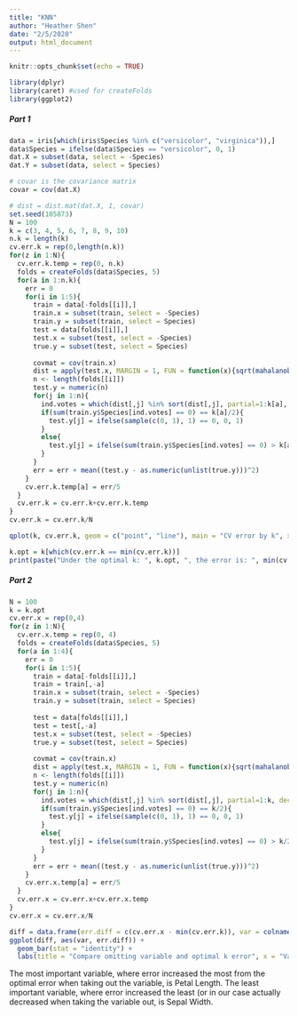 ```yaml
---
title: "KNN"
author: "Heather Shen"
date: "2/5/2020"
output: html_document
---
```


```r
knitr::opts_chunk$set(echo = TRUE)
```


```r
library(dplyr)
library(caret) #used for createFolds
library(ggplot2)
```

##### Part 1
```r
data = iris[which(iris$Species %in% c("versicolor", "virginica")),]
data$Species = ifelse(data$Species == "versicolor", 0, 1)
dat.X = subset(data, select = -Species)
dat.Y = subset(data, select = Species)

# covar is the covariance matrix
covar = cov(dat.X)

# dist = dist.mat(dat.X, 1, covar)
set.seed(105873)
N = 100
k = c(3, 4, 5, 6, 7, 8, 9, 10)
n.k = length(k)
cv.err.k = rep(0,length(n.k))
for(z in 1:N){
  cv.err.k.temp = rep(0, n.k)
  folds = createFolds(data$Species, 5)
  for(a in 1:n.k){
    err = 0
    for(i in 1:5){
      train = data[-folds[[i]],]
      train.x = subset(train, select = -Species)
      train.y = subset(train, select = Species)
      test = data[folds[[i]],]
      test.x = subset(test, select = -Species)
      true.y = subset(test, select = Species)
    
      covmat = cov(train.x)
      dist = apply(test.x, MARGIN = 1, FUN = function(x){sqrt(mahalanobis(train.x, as.numeric(x), covmat))})
      n <- length(folds[[i]])
      test.y = numeric(n)
      for(j in 1:n){
        ind.votes = which(dist[,j] %in% sort(dist[,j], partial=1:k[a], decreasing = FALSE)[1:k[a]])
        if(sum(train.y$Species[ind.votes] == 0) == k[a]/2){
          test.y[j] = ifelse(sample(c(0, 1), 1) == 0, 0, 1)
        }
        else{
          test.y[j] = ifelse(sum(train.y$Species[ind.votes] == 0) > k[a]/2, 0, 1)
        }
      }
      err = err + mean((test.y - as.numeric(unlist(true.y)))^2)
    }
    cv.err.k.temp[a] = err/5
  }
  cv.err.k = cv.err.k+cv.err.k.temp
}
cv.err.k = cv.err.k/N

qplot(k, cv.err.k, geom = c("point", "line"), main = "CV error by k", xlab = "k", ylab = "CV Error")

k.opt = k[which(cv.err.k == min(cv.err.k))]
print(paste("Under the optimal k: ", k.opt, ", the error is: ", min(cv.err.k)))
```


##### Part 2
```r
N = 100
k = k.opt
cv.err.x = rep(0,4)
for(z in 1:N){
  cv.err.x.temp = rep(0, 4)
  folds = createFolds(data$Species, 5)
  for(a in 1:4){
    err = 0
    for(i in 1:5){
      train = data[-folds[[i]],]
      train = train[,-a]
      train.x = subset(train, select = -Species)
      train.y = subset(train, select = Species)
      
      test = data[folds[[i]],]
      test = test[,-a]
      test.x = subset(test, select = -Species)
      true.y = subset(test, select = Species)
    
      covmat = cov(train.x)
      dist = apply(test.x, MARGIN = 1, FUN = function(x){sqrt(mahalanobis(train.x, as.numeric(x), covmat))})
      n <- length(folds[[i]])
      test.y = numeric(n)
      for(j in 1:n){
        ind.votes = which(dist[,j] %in% sort(dist[,j], partial=1:k, decreasing = FALSE)[1:k])
        if(sum(train.y$Species[ind.votes] == 0) == k/2){
          test.y[j] = ifelse(sample(c(0, 1), 1) == 0, 0, 1)
        }
        else{
          test.y[j] = ifelse(sum(train.y$Species[ind.votes] == 0) > k/2, 0, 1)
        }
      }
      err = err + mean((test.y - as.numeric(unlist(true.y)))^2)
    }
    cv.err.x.temp[a] = err/5
  }
  cv.err.x = cv.err.x+cv.err.x.temp
}
cv.err.x = cv.err.x/N

diff = data.frame(err.diff = c(cv.err.x - min(cv.err.k)), var = colnames(dat.X))
ggplot(diff, aes(var, err.diff)) +
  geom_bar(stat = "identity") +
  labs(title = "Compare omitting variable and optimal k error", x = "Variable taken out", y = "Difference from optimal k error")
```

The most important variable, where error increased the most from the optimal error when taking out the variable, is Petal Length. The least important variable, where error increased the least (or in our case actually decreased when taking the variable out, is Sepal Width.